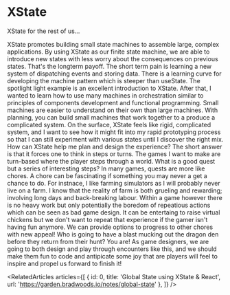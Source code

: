 
<Meta title="missions/xstate" />

# XState

<Subtitle>XState for the rest of us...</Subtitle>

<Paragraph>
  XState promotes building small state machines to assemble large, complex applications. By using XState as our finite
  state machine, we are able to introduce new states with less worry about the consequences on previous states. That's
  the longterm payoff. The short term pain is learning a new system of dispatching events and storing data. There is a
  learning curve for developing the machine pattern which is steeper than useState. The spotlight light example is an
  excellent introduction to XState.
</Paragraph>

<Paragraph>
  After that, I wanted to learn how to use many machines in orchestration similar to principles of components
  development and functional programming. Small machines are easier to understand on their own than large machines. With
  planning, you can build small machines that work together to a produce a complicated system.
</Paragraph>

<Paragraph>
  On the surface, XState feels like rigid, complicated system, and I want to see how it might fit into my rapid
  prototyping process so that I can still experiment with various states until I discover the right mix. How can XState
  help me plan and design the experience? The short answer is that it forces one to think in steps or turns. The games I
  want to make are turn-based where the player steps through a world.
</Paragraph>

<Paragraph>
  What is a good quest but a series of interesting steps? In many games, quests are more like chores. A chore can be
  fascinating if something you may never a get a chance to do. For instnace, I like farming simulators as I will
  probably never live on a farm. I know that the reality of farm is both grueling and rewarding; involving long days and
  back-breaking labour. Within a game however there is no heavy work but only potentially the boredom of repeatious
  actions which can be seen as bad game design.
</Paragraph>

<Paragraph>
  It can be entertaing to raise virtual chickens but we don't want to repeat that experience if the gamer isn't having
  fun anymore. We can provide options to progress to other chores with new appeal! Who is going to have a blast mucking
  out the dragon den before they return from their hunt? You are! As game designers, we are going to both design and
  play through encounters like this, and we should make them fun to code and antipicate some joy that are players will
  feel to inspire and propel us forward to finish it!
</Paragraph>

<RelatedArticles
  articles={[
    { id: 0, title: 'Global State using XState & React', url: 'https://garden.bradwoods.io/notes/global-state' },
  ]}
/>
